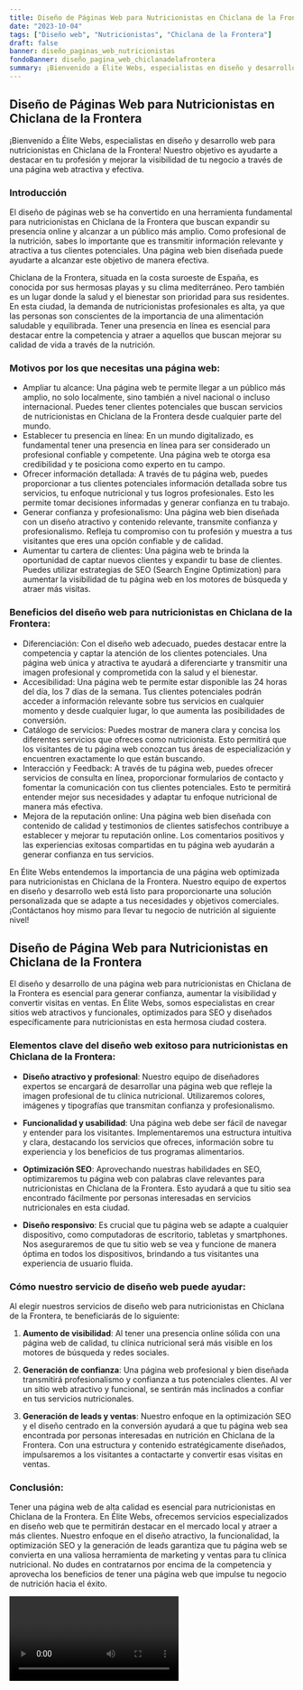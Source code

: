 ```yaml
---
title: Diseño de Páginas Web para Nutricionistas en Chiclana de la Frontera
date: "2023-10-04"
tags: ["Diseño web", "Nutricionistas", "Chiclana de la Frontera"]
draft: false
banner: diseño_paginas_web_nutricionistas
fondoBanner: diseño_pagina_web_chiclanadelafrontera
summary: ¡Bienvenido a Élite Webs, especialistas en diseño y desarrollo web para nutricionistas en Chiclana de la Frontera! Nuestro objetivo es ayudarte a destacar en tu profesión y mejorar la visibilidad de tu negocio a través de una página web atractiva y efectiva.
---
```



## **Diseño de Páginas Web para Nutricionistas en Chiclana de la Frontera**

¡Bienvenido a Élite Webs, especialistas en diseño y desarrollo web para nutricionistas en Chiclana de la Frontera! Nuestro objetivo es ayudarte a destacar en tu profesión y mejorar la visibilidad de tu negocio a través de una página web atractiva y efectiva.

### **Introducción**

El diseño de páginas web se ha convertido en una herramienta fundamental para nutricionistas en Chiclana de la Frontera que buscan expandir su presencia online y alcanzar a un público más amplio. Como profesional de la nutrición, sabes lo importante que es transmitir información relevante y atractiva a tus clientes potenciales. Una página web bien diseñada puede ayudarte a alcanzar este objetivo de manera efectiva.

Chiclana de la Frontera, situada en la costa suroeste de España, es conocida por sus hermosas playas y su clima mediterráneo. Pero también es un lugar donde la salud y el bienestar son prioridad para sus residentes. En esta ciudad, la demanda de nutricionistas profesionales es alta, ya que las personas son conscientes de la importancia de una alimentación saludable y equilibrada. Tener una presencia en línea es esencial para destacar entre la competencia y atraer a aquellos que buscan mejorar su calidad de vida a través de la nutrición.

### **Motivos por los que necesitas una página web:**

- Ampliar tu alcance: Una página web te permite llegar a un público más amplio, no solo localmente, sino también a nivel nacional o incluso internacional. Puedes tener clientes potenciales que buscan servicios de nutricionistas en Chiclana de la Frontera desde cualquier parte del mundo.
- Establecer tu presencia en línea: En un mundo digitalizado, es fundamental tener una presencia en línea para ser considerado un profesional confiable y competente. Una página web te otorga esa credibilidad y te posiciona como experto en tu campo.
- Ofrecer información detallada: A través de tu página web, puedes proporcionar a tus clientes potenciales información detallada sobre tus servicios, tu enfoque nutricional y tus logros profesionales. Esto les permite tomar decisiones informadas y generar confianza en tu trabajo.
- Generar confianza y profesionalismo: Una página web bien diseñada con un diseño atractivo y contenido relevante, transmite confianza y profesionalismo. Refleja tu compromiso con tu profesión y muestra a tus visitantes que eres una opción confiable y de calidad.
- Aumentar tu cartera de clientes: Una página web te brinda la oportunidad de captar nuevos clientes y expandir tu base de clientes. Puedes utilizar estrategias de SEO (Search Engine Optimization) para aumentar la visibilidad de tu página web en los motores de búsqueda y atraer más visitas.

### **Beneficios del diseño web para nutricionistas en Chiclana de la Frontera:**

- Diferenciación: Con el diseño web adecuado, puedes destacar entre la competencia y captar la atención de los clientes potenciales. Una página web única y atractiva te ayudará a diferenciarte y transmitir una imagen profesional y comprometida con la salud y el bienestar.
- Accesibilidad: Una página web te permite estar disponible las 24 horas del día, los 7 días de la semana. Tus clientes potenciales podrán acceder a información relevante sobre tus servicios en cualquier momento y desde cualquier lugar, lo que aumenta las posibilidades de conversión.
- Catálogo de servicios: Puedes mostrar de manera clara y concisa los diferentes servicios que ofreces como nutricionista. Esto permitirá que los visitantes de tu página web conozcan tus áreas de especialización y encuentren exactamente lo que están buscando.
- Interacción y Feedback: A través de tu página web, puedes ofrecer servicios de consulta en línea, proporcionar formularios de contacto y fomentar la comunicación con tus clientes potenciales. Esto te permitirá entender mejor sus necesidades y adaptar tu enfoque nutricional de manera más efectiva.
- Mejora de la reputación online: Una página web bien diseñada con contenido de calidad y testimonios de clientes satisfechos contribuye a establecer y mejorar tu reputación online. Los comentarios positivos y las experiencias exitosas compartidas en tu página web ayudarán a generar confianza en tus servicios.

En Élite Webs entendemos la importancia de una página web optimizada para nutricionistas en Chiclana de la Frontera. Nuestro equipo de expertos en diseño y desarrollo web está listo para proporcionarte una solución personalizada que se adapte a tus necesidades y objetivos comerciales. ¡Contáctanos hoy mismo para llevar tu negocio de nutrición al siguiente nivel!

<GifSeo />

<Cta />

## Diseño de Página Web para Nutricionistas en Chiclana de la Frontera

El diseño y desarrollo de una página web para nutricionistas en Chiclana de la Frontera es esencial para generar confianza, aumentar la visibilidad y convertir visitas en ventas. En Élite Webs, somos especialistas en crear sitios web atractivos y funcionales, optimizados para SEO y diseñados específicamente para nutricionistas en esta hermosa ciudad costera.

### Elementos clave del diseño web exitoso para nutricionistas en Chiclana de la Frontera:

- **Diseño atractivo y profesional**: Nuestro equipo de diseñadores expertos se encargará de desarrollar una página web que refleje la imagen profesional de tu clínica nutricional. Utilizaremos colores, imágenes y tipografías que transmitan confianza y profesionalismo.

- **Funcionalidad y usabilidad**: Una página web debe ser fácil de navegar y entender para los visitantes. Implementaremos una estructura intuitiva y clara, destacando los servicios que ofreces, información sobre tu experiencia y los beneficios de tus programas alimentarios.

- **Optimización SEO**: Aprovechando nuestras habilidades en SEO, optimizaremos tu página web con palabras clave relevantes para nutricionistas en Chiclana de la Frontera. Esto ayudará a que tu sitio sea encontrado fácilmente por personas interesadas en servicios nutricionales en esta ciudad.

- **Diseño responsivo**: Es crucial que tu página web se adapte a cualquier dispositivo, como computadoras de escritorio, tabletas y smartphones. Nos aseguraremos de que tu sitio web se vea y funcione de manera óptima en todos los dispositivos, brindando a tus visitantes una experiencia de usuario fluida.

### Cómo nuestro servicio de diseño web puede ayudar:

Al elegir nuestros servicios de diseño web para nutricionistas en Chiclana de la Frontera, te beneficiarás de lo siguiente:

1. **Aumento de visibilidad**: Al tener una presencia online sólida con una página web de calidad, tu clínica nutricional será más visible en los motores de búsqueda y redes sociales.

2. **Generación de confianza**: Una página web profesional y bien diseñada transmitirá profesionalismo y confianza a tus potenciales clientes. Al ver un sitio web atractivo y funcional, se sentirán más inclinados a confiar en tus servicios nutricionales.

3. **Generación de leads y ventas**: Nuestro enfoque en la optimización SEO y el diseño centrado en la conversión ayudará a que tu página web sea encontrada por personas interesadas en nutrición en Chiclana de la Frontera. Con una estructura y contenido estratégicamente diseñados, impulsaremos a los visitantes a contactarte y convertir esas visitas en ventas.

### Conclusión:

Tener una página web de alta calidad es esencial para nutricionistas en Chiclana de la Frontera. En Élite Webs, ofrecemos servicios especializados en diseño web que te permitirán destacar en el mercado local y atraer a más clientes. Nuestro enfoque en el diseño atractivo, la funcionalidad, la optimización SEO y la generación de leads garantiza que tu página web se convierta en una valiosa herramienta de marketing y ventas para tu clínica nutricional. No dudes en contratarnos por encima de la competencia y aprovecha los beneficios de tener una página web que impulse tu negocio de nutrición hacia el éxito.

<Video />

<CtaBot job="Nutricionistas" city="Chiclana de la Frontera" />

<Gmaps query="Chiclana de la Frontera+españa+maps" />
